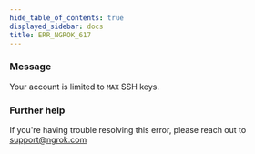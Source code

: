 ```yaml
---
hide_table_of_contents: true
displayed_sidebar: docs
title: ERR_NGROK_617
---
```


### Message

Your account is limited to `MAX` SSH keys.

### Further help

If you're having trouble resolving this error, please reach out to [support@ngrok.com](mailto:support@ngrok.com?subject=Help%20with%20ERR_NGROK_617)
